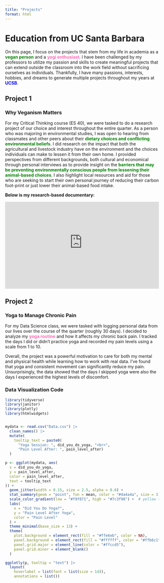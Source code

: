 ```yaml
---
title: "Projects"
format: html
---
```

# Education from UC Santa Barbara

On this page, I focus on the projects that stem from my life in academia as a <span style="color: green">**vegan person**</span> and a <span style="color: hotpink">**yogi enthusiast**</span>. I have been challenged by my professors to utilize my passion and skills to create meaningful projects that can extend outside the classroom into the work field without sacrificing ourselves as individuals. Thankfully, I have many passions, interests, hobbies, and dreams to generate multiple projects throughout my years at <span style="color: blue">**UCSB**</span>.


## Project 1
### Why Veganism Matters

For my Critical Thinking course (ES 40), we were tasked to do a research project of our choice and interest throughout the entire quarter. As a person who was majoring in environmental studies, I was open to hearing from classmates and other peers about their <span style="color: green">**dietary choices and conflicting environmental beliefs**</span>. I did research on the impact that both the agricultural and livestock industry have on the environment and the choices individuals can make to lessen it from their own home. I provided perspectives from different backgrounds, both cultural and economical through personal interviews as to provide insight on the<span style="color: green"> **barriers that may be preventing environmentally conscious people from lessening their animal-based choices**</span>. I also highlight local resources and aid for those who are seeking to start their own personal journey of reducing their carbon foot-print or just lower their animal-based food intake.

**Below is my research-based documentary:**

::: {style="position: relative; padding-bottom: 56.25%; height: 0; overflow: hidden;"}
<iframe
    src="https://www.youtube-nocookie.com/embed/fQl_8q3BXts"
    style="position: absolute; top: 0; left: 0; width: 100%; height: 100%;"
    frameborder="0"
    allow="accelerometer; autoplay; clipboard-write; encrypted-media; gyroscope; picture-in-picture"
    allowfullscreen> </iframe>
:::

## Project 2
### Yoga to Manage Chronic Pain

For my Data Science class, we were tasked with logging personal data from our lives over the course of the quarter (roughly 30 days). I decided to analyze my <span style="color: hotpink">**yoga routine**</span> and how it affects my chronic back pain. I tracked the days I did or didn’t practice yoga and recorded my pain levels using a scale from 1 to 10.

Overall, the project was a powerful motivation to care for both my mental and physical health while learning how to work with real data. I’ve found that yoga and consistent movement can significantly reduce my pain. Unsurprisingly, the data showed that the days I skipped yoga were also the days I experienced the highest levels of discomfort.

### Data Visualization Code

```r

library(tidyverse)
library(janitor)
library(plotly)
library(htmlwidgets)


mydata <- read.csv("Data.csv") |>
  clean_names() |>
  mutate(
    tooltip_text = paste0(
      "Yoga Session: ", did_you_do_yoga, "<br>",
      "Pain Level After: ", pain_level_after)
  )

p <- ggplot(mydata, aes(
  x = did_you_do_yoga,
  y = pain_level_after,
  color = pain_level_after,
  text = tooltip_text
)) +
  geom_jitter(width = 0.15, size = 2.5, alpha = 0.6) +
  stat_summary(geom = "point", fun = mean, color = "#4a4a4a", size = 3) +
  scale_color_gradient(low = "#f9f871", high = "#7c3f98") +  # yellow to purple gradient
  labs(
    x = "Did You Do Yoga?",
    y = "Pain Level After Yoga",
    color = "Pain Level"
  ) +
  theme_minimal(base_size = 13) +
  theme(
    plot.background = element_rect(fill = "#ffe6eb", color = NA),        # baby pink background
    panel.background = element_rect(fill = "#ffffff", color = "#ffb6c1"), # white panel with pink border
    panel.grid.major = element_line(color = "#ffccd5"),
    panel.grid.minor = element_blank()
  )

ggplotly(p, tooltip = "text") |>
  layout(
    hoverlabel = list(font = list(size = 14)),
    annotations = list())

```